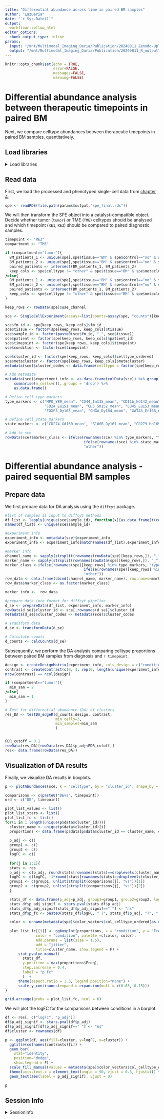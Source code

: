 ```yaml
---
title: "Differential abundance across time in paired BM samples"
author: "LazDaria"
date: "`r Sys.Date()`"
output: 
  workflowr::wflow_html
editor_options:
  chunk_output_type: inline
params: 
  input: "/mnt/Multimodal_Imaging_Daria/Publication/20240811_Zenodo-Upload"
  output: "/mnt/Multimodal_Imaging_Daria/Publication/20240811_R_output"
---
```


```r
knitr::opts_chunk$set(echo = TRUE,
                      error=FALSE,
                      messages=FALSE,
                      warning=FALSE)
```

# Differential abundance analysis between therapeutic timepoints in paired BM {#bm-th-da-paired}

Next, we compare celltype abundances between therapeutic timepoints in paired BM samples, quantitatively.

## Load libraries
<details>
   <summary>Load libraries</summary>
   
```r
library(diffcyt)
library(SingleCellExperiment)
library(CATALYST)
library(dplyr)
library(tidyr)
library(BioQC)
library(ComplexHeatmap)
library(viridis)
library(circlize)
library(ggplot2)
library(ggpubr)
library(rstatix)
library(gridExtra)
library(gtools)
library(edgeR)
```
</details>

## Read data

First, we load the processed and phenotyped single-cell data from [chapter 4](#phenotyping). 

```r
spe <- readRDS(file.path(params$output,"spe_final.rds"))
```

We will then transform the SPE object into a catalyst-compatible object. Decide whether tumor (`tumor`) or TME (`TME`) celltypes should be analysed and which timepoint (`RE1`, `RE2`) should be compared to paired diagnostic samples. 

```r
timepoint <- "RE2"
compartment <- "TME"

if (compartment=="tumor"){
  BM_patients_1 <- unique(spe[,spe$tissue=="BM" & spe$control=="no" & spe$metacluster == "tumor" & spe$timepoint == "DE"]$patient_id )
  BM_patients_2 <- unique(spe[,spe$tissue=="BM" & spe$control=="no" & spe$metacluster == "tumor" & spe$timepoint == timepoint]$patient_id )
  paired_patients <- intersect(BM_patients_1, BM_patients_2)
  keep_cols <- spe$celltype != "other" & spe$tissue=="BM" & spe$metacluster=="tumor" & spe$control=="no" & (spe$timepoint=="DE" | spe$timepoint==timepoint) & spe$patient_id%in%paired_patients 
}else{
  BM_patients_1 <- unique(spe[,spe$tissue=="BM" & spe$control=="no" & spe$timepoint == "DE"]$patient_id )
  BM_patients_2 <- unique(spe[,spe$tissue=="BM" & spe$control=="no" & spe$timepoint == timepoint]$patient_id )
  paired_patients <- intersect(BM_patients_1, BM_patients_2)
  keep_cols <- spe$celltype != "other" & spe$tissue=="BM" & spe$metacluster!="tumor" & spe$metacluster!="mesenchymal" & spe$control=="no" & (spe$timepoint=="DE" | spe$timepoint==timepoint) & spe$patient_id%in%paired_patients 
}

keep_rows <- rowData(spe)$use_channel 

sce <- SingleCellExperiment(assays=list(counts=assay(spe, "counts")[keep_rows, keep_cols], exprs=assay(spe, "counts")[keep_rows, keep_cols]))

sce$fm_id <- spe[keep_rows, keep_cols]$fm_id
sce$tissue <- factor(spe[keep_rows, keep_cols]$tissue)
sce$sample_id <- factor(paste0(sce$fm_id, "_", sce$tissue))
sce$patient <- factor(spe[keep_rows, keep_cols]$patient_id)
sce$timepoint <- factor(spe[keep_rows, keep_cols]$timepoint)
sce$condition <- factor(sce$timepoint)

sce$cluster_id <- factor(spe[keep_rows, keep_cols]$celltype_ordered)
sce$metacluster <- factor(spe[keep_rows, keep_cols]$metacluster)
metadata(sce)$cluster_codes <- data.frame(celltype = factor(spe[keep_rows, keep_cols]$celltype_ordered))

# Add metadata
metadata(sce)$experiment_info <- as.data.frame(colData(sce)) %>% group_by(sample_id, condition, patient) %>% 
    summarise(n_cells=n(),.groups = 'drop') %>%
    as.data.frame()

# Define cell_type_markers 
type_markers <- c("MPO_Y89_mean", "CD44_In115_mean", "CD11b_Nd142_mean", "HLA-DR_Nd143_mean", "PRPH_Nd144_mean", "HLA-ABC_Sm147_mean", "CD20_Nd148_mean", "LUM_Sm149_mean", "CD11c_Nd150_mean",
                  "CD24_Eu151_mean", "CD3_Sm152_mean", "CD45_Eu153_mean", "CD8a_Sm154_mean", "GD2_Gd155_mean", "CD34_Gd156_mean", "CD10_Gd158_mean", "CXCR4_Tb159_mean","SOX10_Dy162_mean",
                  "FOXP3_Dy163_mean", "CHGA_Dy164_mean", "GATA3_Er168_mean", "CD56_Er170_mean", "CD4_Yb171_mean", "ELAVL4_Yb174_mean", "CD14_Lu175_mean", "Vimentin_Pt196_mean", "CD15_Bi209_mean")

# Define cell_state_markers 
state_markers <- c("CD274_Gd160_mean", "S100B_Dy161_mean", "CD279_Ho165_mean", "Ki-67_Tm169_mean", "GZMB_Yb173_mean")

# Add to sce
rowData(sce)$marker_class <- ifelse(rownames(sce) %in% type_markers, "type",
                                    ifelse(rownames(sce) %in% state_markers, "state", 
                                    "other"))
```

# Differential abundance analysis - paired sequential BM samples

## Prepare data

We first prepare data for DA analysis using the `diffcyt` package. 

```r
#list of samples as input to diffcyt methods
df_list <- lapply(unique(sce$sample_id), function(x){as.data.frame(t(counts(sce[,sce$sample_id==x])))})
names(df_list) <- unique(sce$sample_id)

#experiment info
experiment_info <- metadata(sce)$experiment_info
experiment_info <- experiment_info[match(names(df_list),experiment_info$sample_id),]

#marker info
channel_name <- sapply(strsplit(rownames(rowData(spe)[keep_rows,]), "_"), "[[", 2)
marker_name <- sapply(strsplit(rownames(rowData(spe)[keep_rows,]), "_"), "[[", 1)
marker_class <-ifelse(rownames(spe)[keep_rows] %in% type_markers, "type",
                                    ifelse(rownames(spe)[keep_rows] %in% state_markers, "state", 
                                    "other"))
row_data <- data.frame(cbind(channel_name, marker_name), row.names=marker_name)
row_data$marker_class <- as.factor(marker_class)

marker_info <-  row_data

#prepare data into format for diffcyt pipeline 
d_se <- prepareData(df_list, experiment_info, marker_info)
rowData(d_se)$cluster_id <- sce[,rownames(d_se)]$cluster_id 
metadata(d_se)$cluster_codes <- metadata(sce)$cluster_codes

# Transform data
d_se <- transformData(d_se)

# Calculate counts
d_counts <- calcCounts(d_se)
```

Subsequently, we perform the DA analysis comparing celltype proportions between paired BM samples from diagnosis and `r timepoint`.

```r
design <- createDesignMatrix(experiment_info, cols_design = c("condition", "patient")) 
contrast <- createContrast(c(0, 1, rep(0, length(unique(experiment_info$patient))-1))) #paired
nrow(contrast) == ncol(design)

if (compartment=="tumor"){
  min_sam = 2
}else{
  min_sam = 1
}

# Test for differential abundance (DA) of clusters
res_DA <- testDA_edgeR(d_counts,design, contrast, 
                       min_cells=3, 
                       min_samples=min_sam
                       )


FDR_cutoff = 0.1
rowData(res_DA)[rowData(res_DA)$p_adj<FDR_cutoff,]
res<- data.frame(rowData(res_DA))
```

## Visualization of DA results

Finally, we visualize DA results in boxplots.

```r
p <- plotAbundances(sce, k = "celltype", by = "cluster_id", shape_by = "sample_id")

comparisons <- c(paste0("DEvs", timepoint))
ord <- c("DE", timepoint)

plot_list_values <- list()
plot_list_stars <- list()
plot_list_fc <- list()
for(i in 1:length(unique(p$data$cluster_id))){
  cluster_name <- unique(p$data$cluster_id)[i]
  proportions <- data.frame(p$data[p$data$cluster_id == cluster_name, c("sample_id", "condition", "Freq")])
  
  p_adj <- c()
  group1 <- c()
  group2 <- c()
  logFC <- c()
  
  for(j in 1:1){
  stats <- res
  p_adj <- c(p_adj, round(stats[rownames(stats)==droplevels(cluster_name), "p_adj"],3))
  logFC <- c(logFC, -1*round(stats[rownames(stats)==droplevels(cluster_name), "logFC"],2))
  group1 <- c(group1, unlist(strsplit(comparisons[j], "vs"))[1])
  group2 <- c(group2, unlist(strsplit(comparisons[j], "vs"))[2])
  }

  stats_df <- data.frame(p_adj=p_adj, group1=group1, group2=group2, logFC=logFC)
  stats_df$p_adj_signif <- stars.pval(stats_df$p_adj)
  stats_df$p_adj_signif[stats_df$p_adj_signif==" "] <- "ns"
  stats_df$p_fc <- paste0(stats_df$logFC, " (", stats_df$p_adj, ")", " (", stats_df$p_adj_signif, ")")

  color <- unname(metadata(spe)$color_vectors$col_celltype_ordered[as.character(cluster_name)]) 
  
  plot_list_fc[[i]] <- ggboxplot(proportions, x = "condition", y = "Freq", order=ord,
              color = "condition", palette =c(color, color), 
              add.params = list(size = 1.5),
              add = "jitter", 
              title=cluster_name, show.legend = F) +
      stat_pvalue_manual(
        stats_df,
        y.position = max(proportions$Freq),
        step.increase = 0.4,
        label = "p_fc"
        )  +
      theme(aspect.ratio = 1.5, legend.position="none") +
      scale_y_continuous(expand = expansion(mult = c(0.05, 0.15)))
}

grid.arrange(grobs = plot_list_fc, ncol = 6)
```

We will plot the logFC for the comparisons between conditions in a barplot.

```r
df <- res[, c("logFC", "p_adj")]
df$p_adj_signif <- stars.pval(df$p_adj)
df$p_adj_signif[df$p_adj_signif==" "] <- "ns"
df$cluster <- rownames(df)

p <- ggplot(df, aes(fill=cluster, y=logFC, x=cluster)) + 
  ggtitle(colnames(contrasts)[i]) +
  geom_bar(
    stat="identity",
    position="dodge",
    show.legend = F) + 
  scale_fill_manual(values = metadata(spe)$color_vectors$col_celltype_ordered) +
  theme(axis.text.x = element_text(angle = 90, vjust = 0.5, hjust=1)) +
  geom_text(aes(label = p_adj_signif), vjust = 0)

p
```

## Session Info

<details>
   <summary>SessionInfo</summary>
   
```r
sessionInfo()
```
</details>
